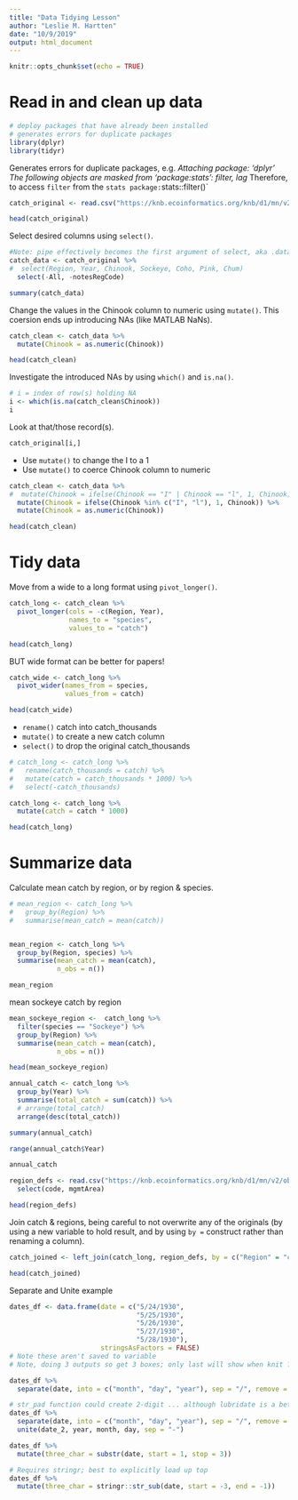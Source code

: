 ```yaml
---
title: "Data Tidying Lesson"
author: "Leslie M. Hartten"
date: "10/9/2019"
output: html_document
---
```


```r
knitr::opts_chunk$set(echo = TRUE)
```

# Read in and clean up data

```r
# deploy packages that have already been installed
# generates errors for duplicate packages
library(dplyr)
library(tidyr)
```
Generates errors for duplicate packages, e.g.
    _Attaching package: ‘dplyr’_
    _The following objects are masked from ‘package:stats’:_
    _filter, lag_
Therefore, to access `filter` from the `stats package:
`stats::filter()`

```r
catch_original <- read.csv("https://knb.ecoinformatics.org/knb/d1/mn/v2/object/df35b.302.1",stringsAsFactors = FALSE)

head(catch_original)
```

Select desired columns using `select()`.

```r
#Note: pipe effectively becomes the first argument of select, aka .data
catch_data <- catch_original %>% 
#  select(Region, Year, Chinook, Sockeye, Coho, Pink, Chum)
  select(-All, -notesRegCode)
```

```r
summary(catch_data)
```

Change the values in the Chinook column to numeric using `mutate()`.  This coersion ends up introducing NAs (like MATLAB NaNs).

```r
catch_clean <- catch_data %>% 
  mutate(Chinook = as.numeric(Chinook))

head(catch_clean)
```

Investigate the introduced NAs by using `which()` and `is.na()`.

```r
# i = index of row(s) holding NA
i <- which(is.na(catch_clean$Chinook))
i
```

Look at that/those record(s).

```r
catch_original[i,]
```

* Use `mutate()` to change the I to a 1
* Use `mutate()` to coerce Chinook column to numeric

```r
catch_clean <- catch_data %>% 
#  mutate(Chinook = ifelse(Chinook == "I" | Chinook == "l", 1, Chinook))
  mutate(Chinook = ifelse(Chinook %in% c("I", "l"), 1, Chinook)) %>% 
  mutate(Chinook = as.numeric(Chinook))

head(catch_clean)
```

# Tidy data

Move from a wide to a long format using `pivot_longer()`.  

```r
catch_long <- catch_clean %>% 
  pivot_longer(cols = -c(Region, Year),
               names_to = "species",
               values_to = "catch")

head(catch_long)
```

BUT wide format can be better for papers!

```r
catch_wide <- catch_long %>% 
  pivot_wider(names_from = species,
              values_from = catch)

head(catch_wide)
```

* `rename()` catch into catch_thousands
* `mutate()` to create a new catch column
* `select()` to drop the original catch_thousands

```r
# catch_long <- catch_long %>% 
#   rename(catch_thousands = catch) %>% 
#   mutate(catch = catch_thousands * 1000) %>% 
#   select(-catch_thousands)

catch_long <- catch_long %>% 
  mutate(catch = catch * 1000)

head(catch_long)
```


# Summarize data

Calculate mean catch by region, or by region & species.

```r
# mean_region <- catch_long %>% 
#   group_by(Region) %>% 
#   summarise(mean_catch = mean(catch))


mean_region <- catch_long %>%
  group_by(Region, species) %>%
  summarise(mean_catch = mean(catch),
            n_obs = n())

mean_region
```

mean sockeye catch by region
```r
mean_sockeye_region <-  catch_long %>% 
  filter(species == "Sockeye") %>% 
  group_by(Region) %>% 
  summarise(mean_catch = mean(catch),
            n_obs = n())

head(mean_sockeye_region)
```


```r
annual_catch <- catch_long %>% 
  group_by(Year) %>% 
  summarise(total_catch = sum(catch)) %>% 
  # arrange(total_catch)
  arrange(desc(total_catch))

summary(annual_catch)

range(annual_catch$Year)

annual_catch
```

```r
region_defs <- read.csv("https://knb.ecoinformatics.org/knb/d1/mn/v2/object/df35b.303.1", stringsAsFactors = FALSE) %>% 
  select(code, mgmtArea)

head(region_defs)
```

Join catch & regions, being careful to not overwrite any of the originals (by using a new variable to hold result, and by using `by = ` construct rather than renaming a column).

```r
catch_joined <- left_join(catch_long, region_defs, by = c("Region" = "code"))

head(catch_joined)
```

Separate and Unite example

```r
dates_df <- data.frame(date = c("5/24/1930",
                                "5/25/1930",
                                "5/26/1930",
                                "5/27/1930",
                                "5/28/1930"),
                       stringsAsFactors = FALSE)
# Note these aren't saved to variable
# Note, doing 3 outputs so get 3 boxes; only last will show when knit ?

dates_df %>% 
  separate(date, into = c("month", "day", "year"), sep = "/", remove = FALSE)

# str_pad function could create 2-digit ... although lubridate is a better option
dates_df %>% 
  separate(date, into = c("month", "day", "year"), sep = "/", remove = FALSE) %>% 
  unite(date_2, year, month, day, sep = "-")

dates_df %>% 
  mutate(three_char = substr(date, start = 1, stop = 3))

# Requires stringr; best to explicitly load up top
dates_df %>% 
  mutate(three_char = stringr::str_sub(date, start = -3, end = -1))

```

